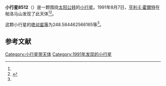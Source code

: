 {{Infobox planet
| bgcolour = #FFFFC0
| name = 8512
| symbol = 
| image = 
| caption = 
| discovery = yes
| discovery_ref = 
| discoverer = [[亨利·E·霍爾特|亨利·E·霍爾特]]
| discovery_site = [[帕洛马山|帕洛马山]] 
| discovered = 1991年8月7日
| designations = yes
| mp_name = 
| named_after = 
| alt_names = 1991 PC11/ 1989 ES10 / 1996 XT32
| mp_category = [[主带小行星|主带小行星]]
| orbit_ref = <ref name="a">[http://ssd.jpl.nasa.gov/sbdb.cgi?sstr=8512 8512] {{Wayback|url=http://ssd.jpl.nasa.gov/sbdb.cgi?sstr=8512 |date=20210807112054 }}，小行星數據庫瀏覽器（JPL Small-Body Database Browser）－[[美国国家航空航天局|美国国家航空航天局]]喷气推进实验室</ref>
| epoch = 2456400.5 (2013年4月18日更新)
| aphelion = {{convert|3.093225386291603|AU|km|3|abbr=on|lk=out}}
| perihelion = {{convert|2.236714703577925|AU|km|3|abbr=on}}
| semimajor = {{convert|2.664970044934764|AU|km|3|abbr=on}}
| eccentricity = 0.160697994
| period = 1589.047665 [[日|日]]<br />4.35[[儒略年|儒略年]]
| avg_speed = 
| inclination = 7.193063976795529
| asc_node = 146.0826489383759
| mean_anomaly = 
| arg_peri = 248.584462566165
| satellites = 
| physical_characteristics = yes
| dimensions = 
| mass = 
| density = 
| surface_grav = 
| escape_velocity = 
| sidereal_day = 
| axial_tilt = 
| pole_ecliptic_lat = 
| pole_ecliptic_lon = 
| albedo = 
| temperatures= 
| temp_name1 = 
| mean_temp_1 = 
| max_temp_1 = 
| temp_name2 = 
| max_temp_2 = 
| spectral_type = 
| abs_magnitude = 248.584462566165
}}

'''小行星8512'''（{{lang-en|8512}}）是一颗围绕[[太阳|太阳]][[公转|公转]]的[[小行星|小行星]]。1991年8月7日，[[亨利·E·霍爾特|亨利·E·霍爾特]]在帕洛马山发现了此天体<ref name="a" /><ref>{{cite news|title=小行星列表|url=http://cfa-www.harvard.edu/iau/lists/NumberedMPs.txt|accessdate=2013-07-08|newspaper=哈佛大学|archive-date=2008-05-17|archive-url=https://web.archive.org/web/20080517010638/http://cfa-www.harvard.edu/iau/lists/NumberedMPs.txt|dead-url=no}}</ref>。

这颗小行星的[[绝对星等|绝对星等]]为248.584462566165等<ref name="a" />。

==参考文献==
{{reflist}}
{{Minor Planet Number|[[小行星8511|小行星8511]]|[[小行星8513|小行星8513]]}}

{{小天体}}

[[Category:小行星带天体|Category:小行星带天体]]
[[Category:1991年发现的小行星|Category:1991年发现的小行星]]

{{asteroid-stub}}